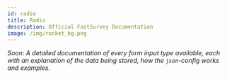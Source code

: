 ```yaml
---
id: radio
title: Radio
description: Official FastSurvey Documentation
image: /img/rocket_bg.png
---
```


*Soon: A detailed documentation of every form input type available, each
with an explanation of the data being stored, how the `json`-config works
and examples.*


